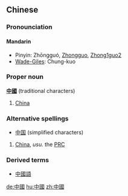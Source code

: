 ==Chinese==

===Pronounciation===
====Mandarin====
*Pinyin: Zhōngguó, [[Zhongguo]], [[Zhong1guo2]]
*[[Wade-Giles]]: Chung-kuo

===Proper noun===
'''[[中]][[國]]''' (traditional characters)
# [[China]]

===Alternative spellings===
*[[中国]] (simplified characters)

# [[China]], ''usu.'' the [[PRC]]

===Derived terms===
*[[中國語]]

[[de:中國]]
[[hu:中國]]
[[zh:中國]]